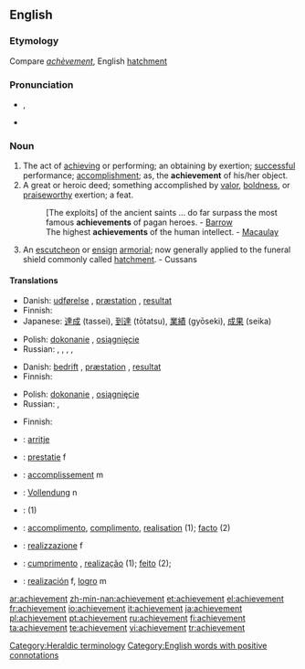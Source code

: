 ==English==

===Etymology===
Compare {{F.}} ''[[achèvement]]'', English [[hatchment]]

===Pronunciation===
*{{IPA|/əˈtʃiːvmənt/}}, {{SAMPA|/@"tSi:vm@nt/}}
*{{audio|en-us-achievement.ogg|Audio (US)}}

===Noun===
{{en-noun}}

# The act of [[achieving]] or performing; an obtaining by exertion; [[successful]] performance; [[accomplishment]]; as, the '''achievement''' of his/her object.
# A great or heroic deed; something accomplished by [[valor]], [[boldness]], or [[praiseworthy]] exertion; a feat.
#:[The exploits] of the ancient saints ... do far surpass the most famous '''achievements''' of pagan heroes. - [[Barrow]]
#:The highest '''achievements''' of the human intellect. - [[Macaulay]]
# {{context|heraldry}} An [[escutcheon]] or [[ensign]] [[armorial]]; now generally applied to the funeral shield commonly called [[hatchment]]. - Cussans

====Translations====
{{trans-top|act of achieving or performing}}
* Danish: [[udførelse]] {{c}}, [[præstation]] {{c}}, [[resultat]] {{n}}
* Finnish: {{t-|fi|saavutus}}
* Japanese: [[達成]] (tassei), [[到達]] (tōtatsu), [[業績]] (gyōseki), [[成果]] (seika)
{{trans-mid}}
* Polish: [[dokonanie]] {{n}}, [[osiągnięcie]] {{n}} 
* Russian: {{t|ru|достижение|n|tr=dostižénije|sc=Cyrl}}, {{t+|ru|успех|m|tr=usp'éχ|sc=Cyrl}}, {{t|ru|свершение|n|tr=sv'eršénije|sc=Cyrl}}, {{t|ru|выполнение|n|tr=vypoln'énije|sc=Cyrl}}, {{t|ru|исполнение|n|tr=ispoln'énije|sc=Cyrl}}
{{trans-bottom}}

{{trans-top|great or heroic deed}}
* Danish: [[bedrift]] {{c}}, [[præstation]] {{c}}, [[resultat]] {{n}}
* Finnish: {{t-|fi|saavutus}}
{{trans-mid}}
* Polish: [[dokonanie]] {{n}}, [[osiągnięcie]] {{n}} 
* Russian: {{t|ru|подвиг|m|tr=pódvig|sc=Cyrl}}, {{t|ru|свершение|n|tr=sv'eršénije|sc=Cyrl}}
{{trans-bottom}}

{{trans-top|heraldry: escutcheon}}
* Finnish: {{t-|fi|vaakunakilpi}}
{{trans-mid}}
{{trans-bottom}}

{{checktrans-top|}}
* {{ttbc|Albanian}}: [[arritje]]
* {{ttbc|Dutch}}: [[prestatie]] f
* {{ttbc|French}}: [[accomplissement]] m
* {{ttbc|German}}: [[Vollendung]] n
* {{ttbc|Hebrew}}: {{he-translation|הישג|Hey'sseg}} {{m}} (1)
* {{ttbc|Interlingua}}: [[accomplimento]], [[complimento]], [[realisation]] (1); [[facto]] (2)
{{trans-mid}}
* {{ttbc|Italian}}: [[realizzazione]] f
* {{ttbc|Portuguese}}: [[cumprimento]] {{m}}, [[realização]] {{f}} (1); [[feito]] {{m}} (2);
* {{ttbc|Spanish}}: [[realización]] f, [[logro]] m
{{trans-bottom}}

[[Category:Heraldic terminology]]
[[Category:English words with positive connotations]]

[[ar:achievement]]
[[zh-min-nan:achievement]]
[[et:achievement]]
[[el:achievement]]
[[fr:achievement]]
[[io:achievement]]
[[it:achievement]]
[[ja:achievement]]
[[pl:achievement]]
[[pt:achievement]]
[[ru:achievement]]
[[fi:achievement]]
[[ta:achievement]]
[[te:achievement]]
[[vi:achievement]]
[[tr:achievement]]